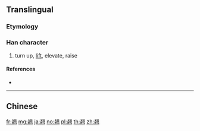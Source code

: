 {{character info/new}}
{{also|翹}}
==Translingual==

===Etymology===
{{Han simp|翹|f=堯|t=尧}}

===Han character===
{{Han char|rn=124|rad=羽|as=06|sn=12|four=|canj=JUSMM}}

# turn up, [[lift]], elevate, raise

====References====
* {{Han ref|kx=0957.091|hdz=53347.080|uh=7FD8|ud=32728}}

----

==Chinese==
{{zh-see|翹}}

[[fr:翘]]
[[mg:翘]]
[[ja:翘]]
[[no:翘]]
[[pl:翘]]
[[th:翘]]
[[zh:翘]]